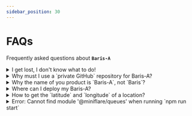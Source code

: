 ```yaml
---
sidebar_position: 30
---
```



# FAQs

Frequently asked questions about **`Baris-A`**

<details>
<summary>I get lost, I don't know what to do!</summary>

Great to see you here! We can summarize all activities related to Baris-A as below:

1. You [purchased Baris-A](https://store.chasoft.net/l/baris-a-serverless-template-for-personal-website) 😘😍
2. You [set up local development environment](./installation.md)
3. You [update the configuration](./configuration.md) of the application 🔥 *(you would come back to this step to do updating your site's settings to fit your requirements and/or requirements)*.
4. You take a look at [Baris-A' files structure](../advanced-guides/files-structure.mdx)
5. You read all articles in [guides section](../../baris-a/guides)
6. You start experimenting to update Baris-A locally 🔥 *(this would take a lot of time or if you want to avoid spending your time, then, contact me to spend your money 😅)*
7. When you have any questions, try to find in our [documentation](../../baris-a), or ask me via [email](mailto:support@chasoft.net). Or if you need the highest support priority, you can check my subscription package [Telegram Support Channel for Baris-A](https://store.chasoft.net/l/telegram-support-channel-for-ari) which will allows you to ask for support via Telegram.
8. Finally, you [deploy your website to Cloudflare](../guides/deployment.md) ✈🎉.

I know that you would need many efforts. That's why we say *"**build** your website"*. When everything is well done. You need to update your website regularly and build your great online presence to support your business 💯 or personal interests 💯.

Updating Baris-A is much more simple.

1. Open Visual Studio Code
2. Do the update: add new blog post, or new portfolio article, or new announcements, or new notes, or new updates.
3. Run `npm run dev` to preview your changes locally.
4. Go to `Source Control` panel *(Ctrl+Shift+G)* > for changes files, select all and choose `Stage changes` from popup menu > write some notes > Click `Commit` button to commit changes to local repository> Click `Sync Changes` button to upload changes to GitHub.

That's all. When you **sync changes** to GitHub, Cloudflare Pages will automatically deploy your changes. Basically, you will need to deal with updating Baris-A and commit to GitHub. The deployment is automatic 😎⚡.

</details>

<details>
<summary>Why must I use a `private GitHub` repository for Baris-A?</summary>

**Baris-A is not an open-source software**. So, please kindly keep your GitHub repository be `private`, or your repository would be taken down by the [DCMA policy](https://en.wikipedia.org/wiki/Defense_Contract_Management_Agency) and your license would be rejected.

</details>

<details>
<summary>Why the name of you product is `Baris-A`, not `Baris`?</summary>

Baris is a series of serverless template. The very first item is `Baris-A` for Personal Website! I will publish a lot of template for all your needs soon.

They would be: `Baris-B`, `Baris-C`, `Baris-D`, `Baris-H`,...

</details>

<details>
<summary>Where can I deploy my Baris-A?</summary>

**Baris-A** could be ported to run on any serverless platform _(thanks to [Remix Web Framework](https://remix.run/))_ such as:

* AWS
* Cloudflare worker
* FlyIo
* Netlify
* Vercel
* Any Express server

but for the very first version of **Baris-A** _(1.x)_, we only support to deploy to **`Cloudflare Pages`**. The reason is that **Baris-A** (1.x) focus on `standalone spirit` and `affordable spirit`. You would have a beautifyl Serverless Personal Website for `FREE` when deploy to `Cloudflare Pages`

In my experience, Cloudflare Pages is the best provider for such application as Baris-A.

</details>

<details>
<summary>How to get the `latitude` and `longitude` of a location?</summary>

To mark the location on [the map](../guides/content-blocks.mdx#map), you must provide a `latitude` and `longitude` numbers.

You can use Google Map and, select a location on the map and you will have the anchor

<BrowserWindow
  url={
    <span>
      .../Clarke+Quay/@
      <span style={{ fontWeight: "bold", color: "red" }}>1.29105,103.8439817</span>
      ,
      <span style={{ fontWeight: "bold", color: "blue" }}>17</span>
      z/data=!3m1!5s0x31...
    </span>
  }
>

<div style={{textAlign: 'center'}}>

![How to get map location component](../guides/img/how-to-get-map-location.webp)

</div>

</BrowserWindow>

```
  anchor = [1.29105, 103.8439817]
  zoom = 17
```
</details>

<details>
<summary>Error: Cannot find module '@miniflare/queues' when running `npm run start`</summary>

Some cases, a package missing. And you only need to install it mannually by running the following command in your terminal:

```
npm i @miniflare/queues
```

And try again. This will fix the error for you!
</details>